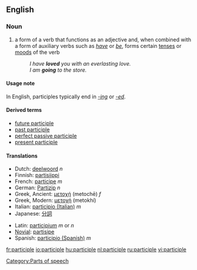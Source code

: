 ==English==
===Noun===
{{en-noun}}

# {{cattag|grammar}} a form of a verb that functions as an adjective and, when combined with a form of auxiliary verbs such as ''[[have]]'' or ''[[be]]'', forms certain [[tense]]s or [[mood]]s of the verb
#: ''I have '''loved''' you with an everlasting love.''
#: ''I am '''going''' to the store.''

====Usage note====
In English, participles typically end in ''[[-ing]]'' or ''[[-ed]]''.

====Derived terms====
*[[future participle]]
*[[past participle]]
*[[perfect passive participle]]
*[[present participle]]

==== Translations ====
{{top}}
*Dutch: [[deelwoord]] ''n''
*Finnish: [[partisiippi]]
*French: [[participe]] ''m''
*German: [[Partizip]] ''n''
*Greek, Ancient: [[μετοχή]] (metochē) ''f''
*Greek, Modern: [[μετοχή]] (metokhí)
*Italian: [[participio (Italian)]] ''m''
*Japanese: [[分詞]]
{{mid}}
*Latin: [[participium]] ''m'' or ''n''
*[[Novial]]: [[partisipe]]
*Spanish: [[participio (Spanish)]] ''m''
{{bottom}}
[[Category:Parts of speech]]

[[fr:participle]]
[[io:participle]]
[[hu:participle]]
[[nl:participle]]
[[ru:participle]]
[[vi:participle]]